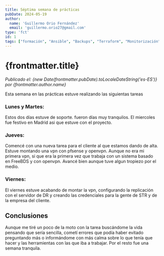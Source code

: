 ```yaml
---
title: Séptima semana de prácticas
pubDate: 2024-05-19
author: 
  name: 'Guillermo Orio Fernández'
  email: 'guillermo.orio27@gmail.com'
type: 'fct'
id: 1
tags: ["formación", "Ansible", "Backups", "Terraform", "Monitorización", "Nagios", "Proxmox", "Soporte", "Pfsense", "OpenVPN"]
---
```

# {frontmatter.title}
*Publicado el: {new Date(frontmatter.pubDate).toLocaleDateString('es-ES')} por {frontmatter.author.name}*

Esta semana en las prácticas estuve realizando las siguientas tareas
 ### Lunes y Martes:
 Estos dos días estuve de soporte. fueron días muy tranquilos. El miercoles fue festivo en Madrid asi que estuve con el proyecto.
 ### Jueves:  
 Comencé con una nueva tarea para el cliente al que estamos dando de alta. Estuve montando una vpn con pfsense y openvpn.
 Aunque no era mi primera vpn, si que era la primera vez que trabaja con un sistema basado en FreeBDS y con openvpn. Avancé bien aunque tuve algun tropiezo por el medio.
 ### Viernes:  
 El viernes estuve acabando de montar la vpn, configurando la replicación con el servidor de DR y creando las credenciales para la gente de STR y de la empresa del cliente.
## Conclusiones
Aunque me tiré un poco de la moto con la tarea buscándome la vida pensando que sería sencilla, cometí errores que podía haber evitado
preguntando más o informándome con más calma sobre lo que tenía que hacer y las herramientas con las que iba a trabajar. Por el resto fue una semana tranquila.